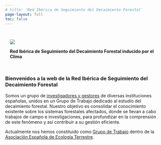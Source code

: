 ```yaml
---
# title: 'Red Ibérica de Seguimiento del Decaimiento Forestal'
page-layout: full
toc: false
---
```


::::{.cmm-background}
::: {.content-container}
::: {.top-story }


::: grid
::: {.g-col-12 .g-col-lg-4 .top-story-text .sand-background style="padding: 15px;"}

![](/images/logo/logo_redec.png)


**Red Ibérica de Seguimiento del Decaimiento Forestal inducido por el Clima**
:::

:::



:::
:::
::::

### Bienvenidos a la web de la Red Ibérica de Seguimiento del Decaimiento Forestal 


Somos un grupo de [investigadores y gestores](people/index.qmd) de diversas instituciones españolas, unidos en un Grupo de Trabajo dedicado al estudio del decaimiento forestal. Nuestro objetivo es consolidar el conocimiento existente sobre los sistemas forestales afectados, donde se llevan a cabo trabajos de campo e investigaciones, para profundizar en la comprensión de este fenómeno y así contribuir a su gestión eficiente.

Actualmente nos hemos constituido como [Grupo de Trabajo](https://www.aeet.org/es/gruposdetrabajo/redec.html) dentro de la [Asociación Española de Ecología Terrestre](https://www.aeet.org/). 